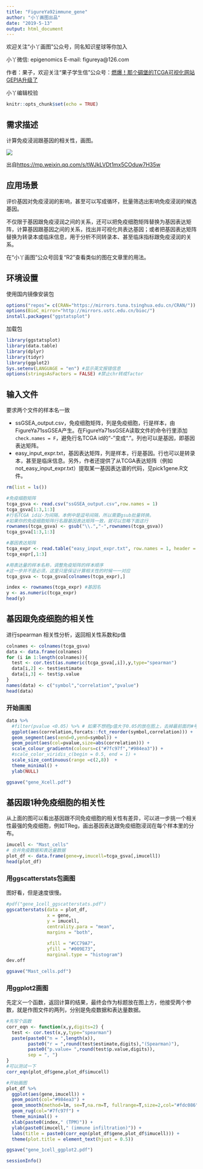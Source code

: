 ```yaml
---
title: "FigureYa92immune_gene"
author: "小丫画图出品"
date: "2019-5-13"
output: html_document
---
```

欢迎关注“小丫画图”公众号，同名知识星球等你加入

小丫微信: epigenomics  E-mail: figureya@126.com

作者：果子，欢迎关注“果子学生信”公众号：[燃爆！那个碉堡的TCGA可视化网站GEPIA升级了](https://mp.weixin.qq.com/s/tWJkLVDt1mx5COduw7H35w)

小丫编辑校验

```r
knitr::opts_chunk$set(echo = TRUE)
```

## 需求描述

计算免疫浸润跟基因的相关性，画图。

![](example.png)

出自<https://mp.weixin.qq.com/s/tWJkLVDt1mx5COduw7H35w>

## 应用场景

评价基因对免疫浸润的影响，甚至可以写成循环，批量筛选出影响免疫浸润的候选基因。

不仅限于基因跟免疫浸润之间的关系，还可以把免疫细胞矩阵替换为基因表达矩阵，计算基因跟基因之间的关系，找出并可视化共表达基因；或者把基因表达矩阵替换为转录本或临床信息，用于分析不同转录本、甚至临床指标跟免疫浸润的关系。

在“小丫画图”公众号回复“R2”查看类似的图在文章里的用法。

## 环境设置

使用国内镜像安装包

```r
options("repos"= c(CRAN="https://mirrors.tuna.tsinghua.edu.cn/CRAN/"))
options(BioC_mirror="http://mirrors.ustc.edu.cn/bioc/")
install.packages("ggstatsplot")
```

加载包

```r
library(ggstatsplot)
library(data.table)
library(dplyr)
library(tidyr)
library(ggplot2)
Sys.setenv(LANGUAGE = "en") #显示英文报错信息
options(stringsAsFactors = FALSE) #禁止chr转成factor
```


## 输入文件

要求两个文件的样本名一致

- ssGSEA_output.csv，免疫细胞矩阵，列是免疫细胞，行是样本，由FigureYa71ssGSEA产生。在FigureYa71ssGSEA读取文件的命令行里添加`check.names = F`，避免行名TCGA id的“-”变成“.”。列也可以是基因，即基因表达矩阵。
- easy_input_expr.txt，基因表达矩阵，列是样本，行是基因。行也可以是转录本，甚至是临床信息。另外，作者还提供了从TCGA表达矩阵（例如not_easy_input_expr.txt）提取某一基因表达谱的代码，见pick1gene.R文件。

```r
rm(list = ls())

#免疫细胞矩阵
tcga_gsva <- read.csv("ssGSEA_output.csv",row.names = 1)
tcga_gsva[1:3,1:3]
#行名TCGA id以-为间隔，本例中是逗号间隔，所以需要gsub批量转换。
#如果你的免疫细胞矩阵行名跟基因表达矩阵一致，就可以忽略下面这行
rownames(tcga_gsva) <- gsub("\\.","-",rownames(tcga_gsva))
tcga_gsva[1:3,1:3]

#基因表达矩阵
tcga_expr <- read.table("easy_input_expr.txt", row.names = 1, header = T, check.names = F)
tcga_expr[,1:3]

#用表达量的样本名称，调整免疫矩阵的样本顺序
#这一步并不是必须，这里只是保证计算相关性的时候一一对应
tcga_gsva <- tcga_gsva[colnames(tcga_expr),]

index <- rownames(tcga_expr) #基因名
y <- as.numeric(tcga_expr)
head(y)
```

## 基因跟免疫细胞的相关性

进行spearman 相关性分析，返回相关性系数和p值

```r
colnames <- colnames(tcga_gsva)
data <- data.frame(colnames)
for (i in 1:length(colnames)){
  test <- cor.test(as.numeric(tcga_gsva[,i]),y,type="spearman")
  data[i,2] <- test$estimate                                            
  data[i,3] <- test$p.value
}
names(data) <- c("symbol","correlation","pvalue")
head(data)
```

### 开始画图

```r
data %>% 
  #filter(pvalue <0.05) %>% # 如果不想把p值大于0.05的放在图上，去掉最前面的#号
  ggplot(aes(correlation,forcats::fct_reorder(symbol,correlation))) +
  geom_segment(aes(xend=0,yend=symbol)) +
  geom_point(aes(col=pvalue,size=abs(correlation))) +
  scale_colour_gradientn(colours=c("#7fc97f","#984ea3")) +
  #scale_color_viridis_c(begin = 0.5, end = 1) +
  scale_size_continuous(range =c(2,8))  +
  theme_minimal() +
  ylab(NULL)

ggsave("gene_Xcell.pdf")
```

## 基因跟1种免疫细胞的相关性

从上面的图可以看出基因跟不同免疫细胞的相关性有差异，可以进一步挑一个相关性最强的免疫细胞，例如TReg，画出基因表达跟免疫细胞浸润在每个样本里的分布。

```r
imucell <- "Mast_cells"
# 合并免疫数据和表达量数据
plot_df <- data.frame(gene=y,imucell=tcga_gsva[,imucell])
head(plot_df)
```

### 用ggscatterstats包画图

图好看，但是速度很慢。

```r
#pdf("gene_1cell_ggscatterstats.pdf")
ggscatterstats(data = plot_df,
               x = gene,
               y = imucell,
               centrality.para = "mean",
               margins = "both",
               
               xfill = "#CC79A7",
               yfill = "#009E73",
               marginal.type = "histogram")
dev.off

ggsave("Mast_cells.pdf")
```

### 用ggplot2画图

先定义一个函数，返回计算的结果，最终会作为标题放在图上方，他接受两个参数，就是作图文件的两列，分别是免疫数据和表达量数据。

```r
#先写个函数
corr_eqn <- function(x,y,digits=2) {
  test <- cor.test(x,y,type="spearman")
  paste(paste0("n = ",length(x)),
        paste0("r = ",round(test$estimate,digits),"(Spearman)"),
        paste0("p.value= ",round(test$p.value,digits)),
        sep = ", ")
}
#可以测试一下
corr_eqn(plot_df$gene,plot_df$imucell)

#开始画图
plot_df %>% 
  ggplot(aes(gene,imucell)) +
  geom_point(col="#984ea3") +
  geom_smooth(method=lm, se=T,na.rm=T, fullrange=T,size=2,col="#fdc086") +
  geom_rug(col="#7fc97f") +
  theme_minimal() +
  xlab(paste0(index," (TPM)")) +
  ylab(paste0(imucell," (immune infiltration)")) +
  labs(title = paste0(corr_eqn(plot_df$gene,plot_df$imucell))) +
  theme(plot.title = element_text(hjust = 0.5))

ggsave("gene_1cell_ggplot2.pdf")
```

```r
sessionInfo()
```